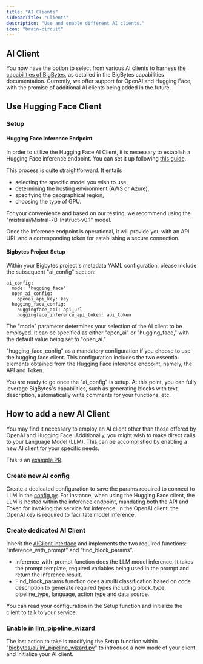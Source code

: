 ```yaml
---
title: "AI Clients"
sidebarTitle: "Clients"
description: "Use and enable different AI clients."
icon: "brain-circuit"
---
```



## AI Client

You now have the option to select from various AI clients to harness
[the capabilities of BigBytes](https://docs.bigbytes.io/guides/ai/overview), as detailed in the
BigBytes capabilities documentation. Currently, we offer support for OpenAI and Hugging Face,
with the promise of additional AI clients being added in the future.

## Use Hugging Face Client

### Setup

#### Hugging Face Inference Endpoint

In order to utilize the Hugging Face AI Client, it is necessary to establish a Hugging Face inference endpoint.
You can set it up following [this guide](https://huggingface.co/inference-endpoints).

This process is quite straightforward. It entails
- selecting the specific model you wish to use,
- determining the hosting environment (AWS or Azure),
- specifying the geographical region,
- choosing the type of GPU.

For your convenience and based on our testing, we recommend using the
"mistralai/Mistral-7B-Instruct-v0.1" model.

Once the Inference endpoint is operational, it will provide you with an API URL and a corresponding
token for establishing a secure connection.

#### Bigbytes Project Setup
Within your Bigbytes project's metadata YAML configuration, please include the subsequent "ai_config" section:

```
ai_config:
  mode: 'hugging_face'
  open_ai_config:
    openai_api_key: key
  hugging_face_config:
    huggingface_api: api_url
    huggingface_inference_api_token: api_token
```

The "mode" parameter determines your selection of the AI client to be employed.
It can be specified as either "open_ai" or "hugging_face," with the default value being set to "open_ai."

"hugging_face_config" as a mandatory configuration if you choose to use the hugging face client.
This configuration includes the two essential elements obtained from the Hugging Face inference
endpoint, namely, the API and Token.

You are ready to go once the "ai_config" is setup. At this point,
you can fully leverage BigBytes's capabilities, such as generating blocks
with text description, automatically write comments for your functions, etc.

## How to add a new AI Client

You may find it necessary to employ an AI client other than those offered by OpenAI and Hugging Face.
Additionally, you might wish to make direct calls to your Language Model (LLM).
This can be accomplished by enabling a new AI client for your specific needs.

This is an [example PR](https://github.com/digitranslab/bigbytes/pull/3850).

### Create new AI config

Create a dedicated configuration to save the params required to connect to LLM in the [config.py](https://github.com/digitranslab/bigbytes/blob/92c372b24e08148863d799d9afcdd44483c11c89/bigbytes/orchestration/ai/config.py#L19).
For instance, when using the Hugging Face client, the LLM is hosted within the
inference endpoint, mandating both the API and Token for invoking the service
for inference. In the OpenAI client, the OpenAI key is required to facilitate model inference.

### Create dedicated AI Client

Inherit the [AIClient interface](https://github.com/digitranslab/bigbytes/blob/master/bigbytes/ai/ai_client.py)
and implements the two required functions: “inference_with_prompt” and “find_block_params”.

- Inference_with_prompt function does the LLM model inference.
It takes the prompt template, required variables being used in the prompt and
return the inference result.
- Find_block_params function does a multi classification based on code description
to generate required types including block_type, pipeline_type, language,
action type and data source.

You can read your configuration in the Setup function and initialize the client
to talk to your service.

### Enable in llm_pipeline_wizard

The last action to take is modifying the Setup function within "[bigbytes/ai/llm_pipeline_wizard.py](https://github.com/digitranslab/bigbytes/blob/92c372b24e08148863d799d9afcdd44483c11c89/bigbytes/ai/llm_pipeline_wizard.py#L195)"
to introduce a new mode of your client and initialize your AI client.
